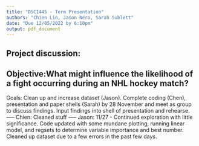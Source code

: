 ```yaml
---
title: "DSCI445 - Term Presentation"
authors: "Chien Lin, Jason Nero, Sarah Sublett"
date: "Due 12/05/2022 by 6:10pm"
output: pdf_document
---
```

Project discussion: 
-----
Objective:What might influence the likelihood of a fight occurring during an NHL hockey match?
-----
Goals:
Clean up and increase dataset (Jason). 
Complete coding (Chen), presentation and paper shells (Sarah) by 28 November and meet as group to discuss findings.
Input findings into shell of presentation and rehearse.
-----
Chien: Cleaned stuff
-----
Jason: 11/27 - Continued exploration with little significance. Code updated with some mundane plotting, running linear model, and regsets to determine variable importance and best number. Cleaned up dataset due to a few errors in the past few days. 
